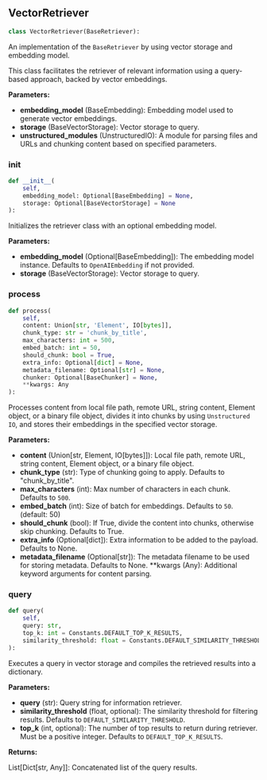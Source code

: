 <a id="camel.retrievers.vector_retriever"></a>

<a id="camel.retrievers.vector_retriever.VectorRetriever"></a>

## VectorRetriever

```python
class VectorRetriever(BaseRetriever):
```

An implementation of the `BaseRetriever` by using vector storage and
embedding model.

This class facilitates the retriever of relevant information using a
query-based approach, backed by vector embeddings.

**Parameters:**

- **embedding_model** (BaseEmbedding): Embedding model used to generate vector embeddings.
- **storage** (BaseVectorStorage): Vector storage to query.
- **unstructured_modules** (UnstructuredIO): A module for parsing files and URLs and chunking content based on specified parameters.

<a id="camel.retrievers.vector_retriever.VectorRetriever.__init__"></a>

### __init__

```python
def __init__(
    self,
    embedding_model: Optional[BaseEmbedding] = None,
    storage: Optional[BaseVectorStorage] = None
):
```

Initializes the retriever class with an optional embedding model.

**Parameters:**

- **embedding_model** (Optional[BaseEmbedding]): The embedding model instance. Defaults to `OpenAIEmbedding` if not provided.
- **storage** (BaseVectorStorage): Vector storage to query.

<a id="camel.retrievers.vector_retriever.VectorRetriever.process"></a>

### process

```python
def process(
    self,
    content: Union[str, 'Element', IO[bytes]],
    chunk_type: str = 'chunk_by_title',
    max_characters: int = 500,
    embed_batch: int = 50,
    should_chunk: bool = True,
    extra_info: Optional[dict] = None,
    metadata_filename: Optional[str] = None,
    chunker: Optional[BaseChunker] = None,
    **kwargs: Any
):
```

Processes content from local file path, remote URL, string
content, Element object, or a binary file object, divides it into
chunks by using `Unstructured IO`, and stores their embeddings in the
specified vector storage.

**Parameters:**

- **content** (Union[str, Element, IO[bytes]]): Local file path, remote URL, string content, Element object, or a binary file object.
- **chunk_type** (str): Type of chunking going to apply. Defaults to "chunk_by_title".
- **max_characters** (int): Max number of characters in each chunk. Defaults to `500`.
- **embed_batch** (int): Size of batch for embeddings. Defaults to `50`. (default: 50)
- **should_chunk** (bool): If True, divide the content into chunks, otherwise skip chunking. Defaults to True.
- **extra_info** (Optional[dict]): Extra information to be added to the payload. Defaults to None.
- **metadata_filename** (Optional[str]): The metadata filename to be used for storing metadata. Defaults to None. **kwargs (Any): Additional keyword arguments for content parsing.

<a id="camel.retrievers.vector_retriever.VectorRetriever.query"></a>

### query

```python
def query(
    self,
    query: str,
    top_k: int = Constants.DEFAULT_TOP_K_RESULTS,
    similarity_threshold: float = Constants.DEFAULT_SIMILARITY_THRESHOLD
):
```

Executes a query in vector storage and compiles the retrieved
results into a dictionary.

**Parameters:**

- **query** (str): Query string for information retriever.
- **similarity_threshold** (float, optional): The similarity threshold for filtering results. Defaults to `DEFAULT_SIMILARITY_THRESHOLD`.
- **top_k** (int, optional): The number of top results to return during retriever. Must be a positive integer. Defaults to `DEFAULT_TOP_K_RESULTS`.

**Returns:**

  List[Dict[str, Any]]: Concatenated list of the query results.

